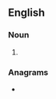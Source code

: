 ==English==

===Noun===
{{head|en|noun form}}

# {{plural of|en|fomenter}}

===Anagrams===
* {{anagrams|en|a=eefmnorst|refoments}}